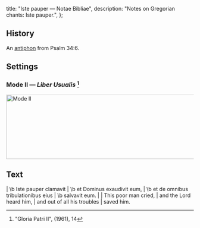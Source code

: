   title: "Iste pauper — Notae Bibliae",
  description: "Notes on Gregorian chants: Iste pauper.",
};

<Initial text="Iste pauper" />

## History

An [antiphon](/glossary/liturgical-terms#antiphon) from Psalm 34:6.

## Settings

### Mode II — *Liber Usualis* [^1]

<Image
  src="/chants/iste-pauper.svg"
  alt="Mode II"
  width="600"
  height="173"
/>

## Text

<Poetry>
|  \b Iste pauper clamavit
|  \b et Dominus exaudivit eum,
|  \b et de omnibus tribulationibus eius
|  \b salvavit eum.
|
|  This poor man cried,
|  and the Lord heard him,
|  and out of all his troubles
|  saved him.
</Poetry>

[^1]: "Gloria Patri II", *<Definition lang="latin" anchor="liber-usualis" text="Liber Usualis" />* (1961), 14
